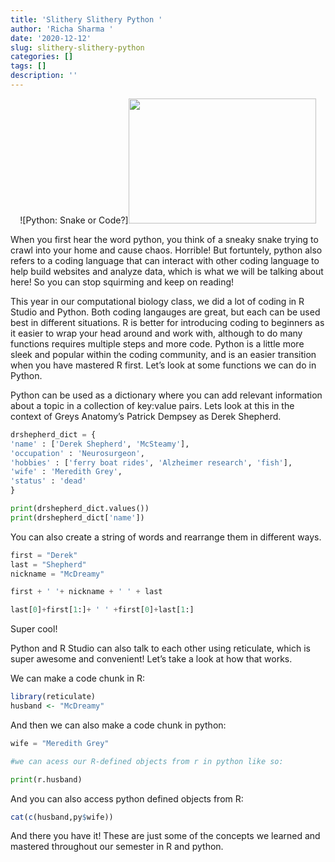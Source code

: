 ```yaml
---
title: 'Slithery Slithery Python '
author: 'Richa Sharma '
date: '2020-12-12'
slug: slithery-slithery-python
categories: []
tags: []
description: ''
---
```

<center>
![Python: Snake or Code?]![](/post/2020-12-12-slithery-slithery-python_files/close-up-of-a-snake-with-a-laptop-X2KFDN.png){width=300px height=200px} 

</center>

When you first hear the word python, you think of a sneaky snake trying to crawl into your home and cause chaos. Horrible! But fortuntely, python also refers to a coding language that can interact with other coding language to help build websites and analyze data, which is what we will be talking about here! So you can stop squirming and keep on reading! 

This year in our computational biology class, we did a lot of coding in R Studio and Python. Both coding langauges are great, but each can be used best in different situations. R is better for introducing coding to beginners as it easier to wrap your head around and work with, although to do many functions requires multiple steps and more code. Python is a little more sleek and popular within the coding community, and is an easier transition when you have mastered R first. Let's look at some functions we can do in Python. 

Python can be used as a dictionary where you can add relevant information about a topic in a collection of key:value pairs. Lets look at this in the context of Greys Anatomy's Patrick Dempsey as Derek Shepherd. 

```python
drshepherd_dict = {
'name' : ['Derek Shepherd', 'McSteamy'],
'occupation' : 'Neurosurgeon',
'hobbies' : ['ferry boat rides', 'Alzheimer research', 'fish'],
'wife' : 'Meredith Grey',
'status' : 'dead'
}

print(drshepherd_dict.values())
print(drshepherd_dict['name'])

```
You can also create a string of words and rearrange them in different ways.

```python
first = "Derek"
last = "Shepherd"
nickname = "McDreamy"

first + ' '+ nickname + ' ' + last

last[0]+first[1:]+ ' ' +first[0]+last[1:]

```
Super cool! 

Python and R Studio can also talk to each other using reticulate, which is super awesome and convenient! Let's take a look at how that works.

We can make a code chunk in R:

```R
library(reticulate)
husband <- "McDreamy"
```
And then we can also make a code chunk in python:
```python
wife = "Meredith Grey"

#we can acess our R-defined objects from r in python like so:

print(r.husband)
```

And you can also access python defined objects from R: 
```R
cat(c(husband,py$wife))
```
And there you have it! These are just some of the concepts we learned and mastered throughout our semester in R and python. 